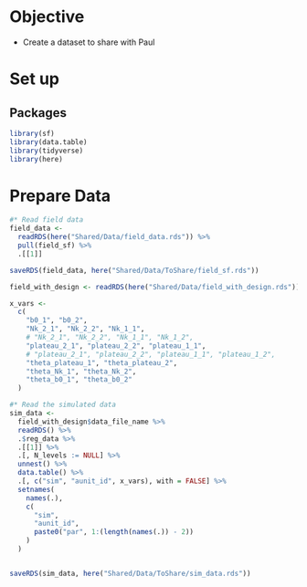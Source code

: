 # Objective

+ Create a dataset to share with Paul

# Set up

## Packages
```r
library(sf)
library(data.table)
library(tidyverse)
library(here)
```

# Prepare Data

```r
#* Read field data
field_data <-
  readRDS(here("Shared/Data/field_data.rds")) %>%
  pull(field_sf) %>%
  .[[1]]

saveRDS(field_data, here("Shared/Data/ToShare/field_sf.rds"))

field_with_design <- readRDS(here("Shared/Data/field_with_design.rds")) %>% .[sce_i, ]

x_vars <-
  c(
    "b0_1", "b0_2",
    "Nk_2_1", "Nk_2_2", "Nk_1_1",
    # "Nk_2_1", "Nk_2_2", "Nk_1_1", "Nk_1_2",
    "plateau_2_1", "plateau_2_2", "plateau_1_1",
    # "plateau_2_1", "plateau_2_2", "plateau_1_1", "plateau_1_2",
    "theta_plateau_1", "theta_plateau_2",
    "theta_Nk_1", "theta_Nk_2",
    "theta_b0_1", "theta_b0_2"
  )

#* Read the simulated data
sim_data <-
  field_with_design$data_file_name %>%
  readRDS() %>%
  .$reg_data %>%
  .[[1]] %>%
  .[, N_levels := NULL] %>%
  unnest() %>%
  data.table() %>%
  .[, c("sim", "aunit_id", x_vars), with = FALSE] %>%
  setnames(
    names(.),
    c(
      "sim",
      "aunit_id",
      paste0("par", 1:(length(names(.)) - 2))
    )
  )


saveRDS(sim_data, here("Shared/Data/ToShare/sim_data.rds"))
```
